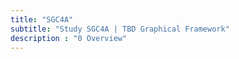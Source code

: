 ```yaml
---
title: "SGC4A"
subtitle: "Study SGC4A | TBD Graphical Framework"
description	: "0 Overview"
---
```

